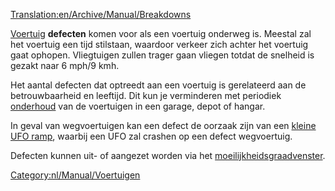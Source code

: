 [[Translation:en/Archive/Manual/Breakdowns]]

[[nl/Manual/Voertuigen|Voertuig]] '''defecten''' komen voor als een voertuig onderweg is. Meestal zal het voertuig een tijd stilstaan, waardoor verkeer zich achter het voertuig gaat ophopen. Vliegtuigen zullen trager gaan vliegen totdat de snelheid is gezakt naar 6 mph/9 kmh.

Het aantal defecten dat optreedt aan een voertuig is gerelateerd aan de betrouwbaarheid en leeftijd. Dit kun je verminderen met periodiek [[nl/Manual/Onderhoud|onderhoud]] van de voertuigen in een garage, depot of hangar.

In geval van wegvoertuigen kan een defect de oorzaak zijn van een [[nl/Manual/Rampen|kleine UFO ramp]], waarbij een UFO zal crashen op een defect wegvoertuig.

Defecten kunnen uit- of aangezet worden via het [[nl/Archive/Manual/Settings/Moeilijkheidsgraad|moeilijkheidsgraadvenster]].

[[Category:nl/Manual/Voertuigen]]